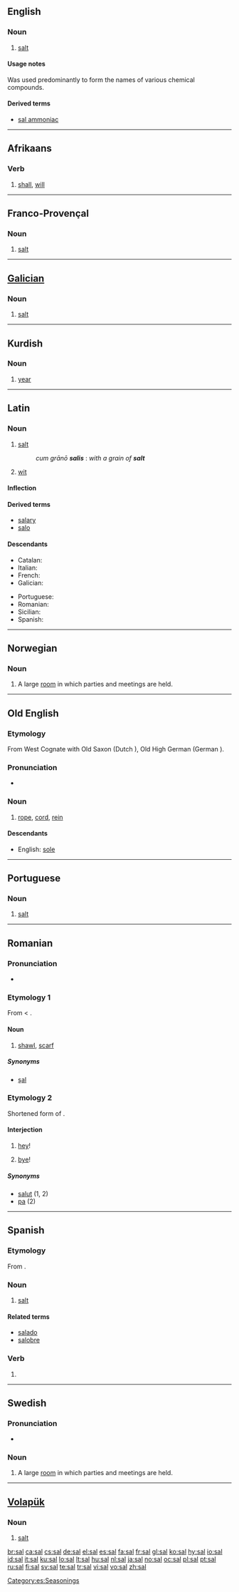 {{also|Sal|sál|şal|šal|šál}}
==English==

===Noun===
{{en-noun|-}}

# {{chemistry|obsolete}} [[salt]]

====Usage notes====
Was used predominantly to form the names of various chemical compounds.

====Derived terms====
* [[sal ammoniac]]

----

==Afrikaans==

===Verb===
{{infl|af|verb form}}

# [[shall]], [[will]]

----

==Franco-Provençal==

===Noun===
{{infl|frp|noun|g=f}}

# [[salt]]

----

==[[Galician]]==

===Noun===
{{infl|gl|noun|g=m}}

# [[salt]]

----

==Kurdish==

===Noun===
{{infl|tr|noun|g=f}}

# [[year]]

----

==Latin==

===Noun===
{{la-noun|sāl|salis|salis|m|third}}

# [[salt]]
#: ''cum grānō '''salis''''' : ''with a grain of '''salt'''''
# [[wit]]

====Inflection====
{{ladecl3}}
{{la-decl-3rd|sal|sāl|sal}}

====Derived terms====
* [[salary]]
* [[salo]]

====Descendants====
{{top2}}
* Catalan: {{l|ca|sal}}
* Italian: {{l|it|sale}}
* French: {{l|fr|sel}}
* Galician: {{l|gl|sal}}
{{mid2}}
* Portuguese: {{l|pt|sal}}
* Romanian: {{l|ro|sare}}
* Sicilian: {{l|scn|sali}}
* Spanish: {{l|es|sal}}
{{bottom}}

----

==Norwegian==

===Noun===
{{no-noun-m1|sal}}

# A large [[room]] in which parties and meetings are held.

----

==Old English==

===Etymology===
From West {{proto|Germanic|lang=ang}} Cognate with Old Saxon {{term|sel|sēl|lang=osx}} (Dutch {{term|zeel|lang=nl}}), Old High German {{term|seil|lang=goh}} (German {{term|Seil|lang=de}}).

===Pronunciation===
* {{IPA|/sɑːl/|lang=ang}}

===Noun===
{{ang-noun|head=sāl|g=m}}

# [[rope]], [[cord]], [[rein]]

====Descendants====
* English: [[sole]]

----

==Portuguese==

===Noun===
{{infl|pt|noun}}

# [[salt]]

----

==Romanian==

===Pronunciation===
* {{IPA|[sal]|lang=ro}}

===Etymology 1===
From {{etyl|tr|ro}} {{term|sal|lang=tr}} < {{etyl|fa|ro}} {{term|شال|lang=fa|sc=fa-Arab|tr=šāl}}.

====Noun====
{{ro-noun|n|saluri}}

# {{rare|lang=ro}} [[shawl]], [[scarf]]

=====Synonyms=====
* [[şal]]

===Etymology 2===
Shortened form of {{term|salut|lang=ro}}.

====Interjection====
{{infl|ro|interjection|head=sal!}}

# {{informal|lang=ro}} [[hey]]!
# {{informal|lang=ro}} [[bye]]!

=====Synonyms=====
* [[salut]] (1, 2)
* [[pa]] (2)

----

==Spanish==

===Etymology===
From {{etyl|la|es}} {{term|sal|lang=la}}.

===Noun===
{{es-noun-f|pl=sales}}

# [[salt]]

====Related terms====
* [[salado]]
* [[salobre]]

===Verb===
{{es-verb-form|salir}}

# {{es-verb form of|mood=imp|num=s|pers=2|formal=n|sense=+|ending=ir|verb=[[salir]]}}

[[Category:es:Seasonings]]

----

==Swedish==
{{sv-noun|gender=Common|sal|salen|salar|salarna|sals|salens|salars|salarnas}}

===Pronunciation===
* {{audio|Sv-sal.ogg|audio}}

===Noun===
{{infl|sv|noun}}

# A large [[room]] in which parties and meetings are held.

----

==[[Volapük]]==

===Noun===
{{infl|vo|noun}}

# [[salt]]

[[br:sal]]
[[ca:sal]]
[[cs:sal]]
[[de:sal]]
[[el:sal]]
[[es:sal]]
[[fa:sal]]
[[fr:sal]]
[[gl:sal]]
[[ko:sal]]
[[hy:sal]]
[[io:sal]]
[[id:sal]]
[[it:sal]]
[[ku:sal]]
[[lo:sal]]
[[lt:sal]]
[[hu:sal]]
[[nl:sal]]
[[ja:sal]]
[[no:sal]]
[[oc:sal]]
[[pl:sal]]
[[pt:sal]]
[[ru:sal]]
[[fi:sal]]
[[sv:sal]]
[[te:sal]]
[[tr:sal]]
[[vi:sal]]
[[vo:sal]]
[[zh:sal]]